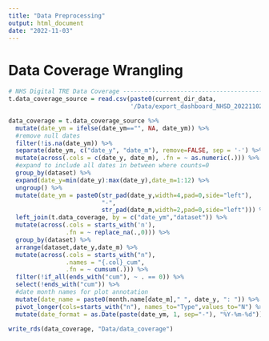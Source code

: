 ```yaml
---
title: "Data Preprocessing"
output: html_document
date: "2022-11-03"
---
```


# Data Coverage Wrangling

```r

# NHS Digital TRE Data Coverage ------------------------------------------------
t.data_coverage_source = read.csv(paste0(current_dir_data,
                                  '/Data/export_dashboard_NHSD_20221102_data_coverage.csv'))

data_coverage = t.data_coverage_source %>%
  mutate(date_ym = ifelse(date_ym=="", NA, date_ym)) %>%
  #remove null dates
  filter(!is.na(date_ym)) %>%
  separate(date_ym, c("date_y", "date_m"), remove=FALSE, sep = '-') %>%
  mutate(across(.cols = c(date_y, date_m), .fn = ~ as.numeric(.))) %>%
  #expand to include all dates in between where counts=0
  group_by(dataset) %>%
  expand(date_y=min(date_y):max(date_y),date_m=1:12) %>%
  ungroup() %>%
  mutate(date_ym = paste0(str_pad(date_y,width=4,pad=0,side="left"),
                          "-",
                          str_pad(date_m,width=2,pad=0,side="left"))) %>%
  left_join(t.data_coverage, by = c("date_ym","dataset")) %>%
  mutate(across(.cols = starts_with('n'),
                .fn = ~ replace_na(.,0))) %>%
  group_by(dataset) %>%
  arrange(dataset,date_y,date_m) %>%
  mutate(across(.cols = starts_with("n"),
                .names = "{.col}_cum",
                .fn = ~ cumsum(.))) %>%
  filter(!if_all(ends_with("cum"), ~ . == 0)) %>%
  select(!ends_with("cum")) %>%
  #date month names for plot annotation
  mutate(date_name = paste0(month.name[date_m]," ", date_y, ": ")) %>%
  pivot_longer(cols=starts_with("n"), names_to="Type",values_to="N") %>%
  mutate(date_format = as.Date(paste(date_ym, 1, sep="-"), "%Y-%m-%d"))
   
write_rds(data_coverage, "Data/data_coverage")
```

